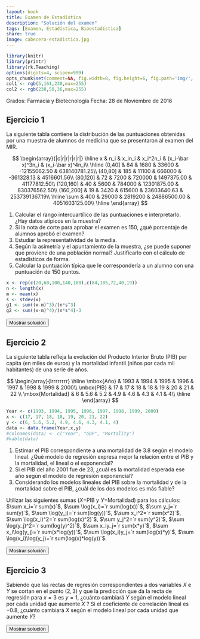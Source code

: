 ```yaml
---
layout: book
title: Examen de Estadística
description: "Solución del examen"
tags: [Examen, Estadística, Bioestadística]
share: true
image: cabecera-estadistica.jpg
---
```


```r
library(knitr)
library(printr)
library(rk.Teaching)
options(digits=4, scipen=999)
opts_chunk$set(comment=NA, fig.width=8, fig.height=6, fig.path='img/', fig.align="center", dev="svg", digits=4, echo=FALSE, warning=FALSE, message=FALSE)
col1 <- rgb(5,161,230,max=255)
col2 <- rgb(238,50,36,max=255)
```

Grados: Farmacia y Biotecnología
Fecha: 28 de Noviembre de 2016

## Ejercicio 1
La siguiente tabla contiene la distribución de las puntuaciones obtenidas por una muestra de alumnos de medicina que se presentaron al examen del MIR.

$$
\begin{array}{|c|r|r|r|r|r|}
\hline
x & n_i & x_in_i & x_i^2n_i & (x_i-\bar x)^3n_i & (x_i-\bar x)^4n_i\\
\hline
(0,40] & 84 & 1680 & 33600 & -12155062.50 & 638140781.25\\
(40,80] & 185 & 11100 & 666000 & -361328.13 & 4516601.56\\
(80,120] & 72 & 7200 & 720000 & 1497375.00 & 41177812.50\\
(120,160] & 40 & 5600 & 784000 & 12301875.00 & 830376562.50\\
(160,200] & 19 & 3420 & 615600 & 23603640.63 & 2537391367.19\\
\hline
\sum & 400 & 29000 & 2819200 & 24886500.00 & 4051603125.00\\
\hline
\end{array}
$$

1. Calcular el rango intercuartílico de las puntuaciones e interpretarlo.
¿Hay datos atípicos en la muestra?
2. Si la nota de corte para aprobar el examen es 150, ¿qué porcentaje de alumnos aprobó el examen?
3. Estudiar la representatividad de la media.
4. Según la asimetría y el apuntamiento de la muestra, ¿se puede suponer que proviene de una población normal? Justificarlo con el cálculo de estadísticos de forma.
5. Calcular la puntuación típica que le correspondería a un alumno con una puntuación de 150 puntos.

```r
x <- rep(c(20,60,100,140,180),c(84,185,72,40,19))
n <- length(x)
m <- mean(x)
s <- stdev(x)
g1 <- sum((x-m)^3)/(n*s^3)
g2 <- sum((x-m)^4)/(n*s^4)-3
```

<div><button class="solution">Mostrar solución</button></div>
<div id="solution" style="display: none">
1. $C_1=43.48$ puntos, $C_3=97.78$ puntos y $RI=54.3$ puntos.<br/>
Vallas: $V_1=-37.97$ puntos y $V_2=179.23$ puntos. Por tanto, existen datos atípicos. <br/>
2. $F_{150}=0.925$, de manera que el porcentaje de estudiantes que aprobaron el examen fue $7.5\%$. <br/>
3. $\bar x=`r m`$ puntos, $s^2=`r variance(x)`$ puntos², $s=`r s`$ puntos, $cv=`r cv(x)`$. Como el coeficiente de variación es mayor que 0.5 pero no demasiado, existe una variabilidad moderada y la representatividad de la media es también moderada.<br/>
4. $g_1=`r g1`$, de manera que la distribución es asimétrica hacia la izquierda. $g_2=`r g2`$, de manera que la distribución es un poco más apuntada de lo normal (leptocúrtica). Como tanto $g_1$ como $g_2$ están entre -2 y 2 podemos asumir que la muestra proviene de una población normal.<br/>
5. $z(150)=1.83$.
</div>

## Ejercicio 2
La siguiente tabla refleja la evolución del Producto Interior Bruto (PIB) per capita (en miles de euros) y la mortalidad infantil (niños por cada mil habitantes) de una serie de años.

$$
\begin{array}{lrrrrrrrr}
\hline
\mbox{Año} & 1993 & 1994 & 1995 & 1996 & 1997 & 1998 & 1999 & 2000\\
\mbox{PIB} & 17 & 17 & 18 & 18 & 19 & 20 & 21 & 22 \\
\mbox{Mortalidad} & 6 & 5.6 & 5.2 & 4.9 & 4.6 & 4.3 & 4.1 & 4\\
\hline
\end{array}
$$

```r
Year <- c(1993, 1994, 1995, 1996, 1997, 1998, 1999, 2000)
x <- c(17, 17, 18, 18, 19, 20, 21, 22)
y <- c(6, 5.6, 5.2, 4.9, 4.6, 4.3, 4.1, 4)
data <- data.frame(Year,x,y)
#colnames(data) <- c("Year", "GDP", "Mortality")
#kable(data)
```

1.  Estimar el PIB correspondiente a una mortalidad de $3.8$ según el modelo lineal. ¿Qué modelo de regresión expresa mejor la relación entre el PIB y la mortalidad, el lineal o el exponencial?
2. Si el PIB del año 2001 fue de 23, ¿cuál es la mortalidad esperada ese año según el modelo de regresión exponencial?
3. Considerando los modelos lineales del PIB sobre la mortalidad y de la mortalidad sobre el PIB, ¿cuál de los dos modelos es más fiable?

Utilizar las siguientes sumas ($X$=PIB y $Y$=Mortalidad) para los cálculos:
$\sum x_i=`r sum(x)`$, $\sum \log(x_i)=`r sum(log(x))`$, $\sum y_j=`r sum(y)`$, $\sum \log(y_j)=`r sum(log(y))`$,
$\sum x_i^2=`r sum(x^2)`$, $\sum \log(x_i)^2=`r sum(log(x)^2)`$, $\sum y_j^2=`r sum(y^2)`$, $\sum \log(y_j)^2=`r sum(log(y)^2)`$,
$\sum x_iy_j=`r sum(x*y)`$, $\sum x_i\log(y_j)=`r sum(x*log(y))`$, $\sum \log(x_i)y_j=`r sum(log(x)*y)`$, $\sum \log(x_i)\log(y_j)=`r sum(log(x)*log(y))`$.


<div><button class="solution">Mostrar solución</button></div>
<div id="solution" style="display: none">
```r
m <- lm(x~y)
c <- coefficients(m)
```
1. Modelo de regresión lineal del PIB sobre la mortalidad infantil: <br/>
$\bar x=`r mean(x)`$ 10³€, $s_x^2=`r variance(x)`$ 10⁶€. <br/>
$\bar y=`r mean(y)`$ niños por cada mil, $s_y^2=`r variance(y)`$ (niños por cada mil)². <br/>
$s_{xy}=`r covariance(x,y)`$ 10³€⋅niños por cada mil. <br/>
Recta de regresión del PIB sobre la mortalidad infantil: $x=`r c[1]` + `r c[2]`y$. <br/>
$x(3.8) =`r c[1]+c[2]*3.8`$. <br/>
```r
z <- log(x)
m2 <- lm(z~y)
```
2. $\overline{\log(x)}=`r mean(z)`$ log(10³€), $s_{\log(x)}^2=`r variance(z)`$ log(10³€)². <br/>
$s_{\log(x)y}=`r covariance(z,y)`$ log(10³€)•niños por cada mil. <br/>
Coeficiente de determinación lineal del PIB sobre la mortaliad infantil $r^2=`r summary(m)$r.squared`$. <br/>
Coeficiente de determinación exponencial del PIB sobre la mortaliad infantil $r^2=`r summary(m2)$r.squared`$. <br/>
Por tanto, el modelo exponencial explica mejor la relación entre el PIB y la mortalidad infantil ya que su coeficiente de determinación es mayor. <br/>
```r
z <- log(y)
m2 <- lm(z~x)
c <- coefficients(m2)
```
3. $\overline{\log(y)}=`r mean(z)`$ log(niños por cada mil), $s_{\log(y)}^2=`r variance(z)`$ log(niños por cada mil)². <br/>
$s_{x\log(y)}=`r covariance(x,z)`$ 10³€⋅log(niños por cada mil). <br/>
Modelo de regresión exponencial de la mortalidad infantil sobre el PIB: $y=e^{`r c[1]` + `r c[2]`x}$. <br/>
$y(23)=`r exp(c[1]+c[2]*23)`$. niños por cada mil.<br/>
4. La fiabilidad de ambos modelos es la misma ya que tienen el mismo coeficiente de determinación.
</div>

## Ejercicio 3
Sabiendo que las rectas de regresión correspondientes a dos variables $X$ e $Y$ se cortan en el punto $(2,3)$ y que la predicción que da la recta de regresión para $x=3$ es $y=1$, ¿cuánto cambiará $Y$ según el modelo lineal por cada unidad que aumente $X$ ?
Si el coeficiente de correlación lineal es $-0.8$, ¿cuánto cambiará $X$ según el modelo lineal por cada unidad que aumente $Y$?

<div><button class="solution">Mostrar solución</button></div>
<div id="solution" style="display: none">
$\bar x=2$ and $\bar y=3$. <br/>
$b_{yx}=-2$, de modo que $Y$ decrece 2 unidades cuando $X$ crece una unidad. <br/>
$b_{xy}=-0.32$, de modeo que $X$ decrece 0.32 unidades cuando $Y$ crece una unidad.
</div>

